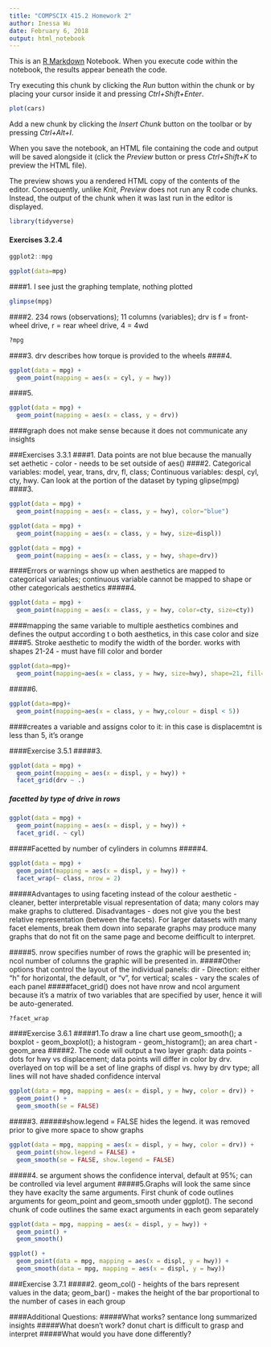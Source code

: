 ```yaml
---
title: "COMPSCIX 415.2 Homework 2"
author: Inessa Wu
date: February 6, 2018
output: html_notebook
---
```


This is an [R Markdown](http://rmarkdown.rstudio.com) Notebook. When you execute code within the notebook, the results appear beneath the code. 

Try executing this chunk by clicking the *Run* button within the chunk or by placing your cursor inside it and pressing *Ctrl+Shift+Enter*. 

```r
plot(cars)
```

Add a new chunk by clicking the *Insert Chunk* button on the toolbar or by pressing *Ctrl+Alt+I*.

When you save the notebook, an HTML file containing the code and output will be saved alongside it (click the *Preview* button or press *Ctrl+Shift+K* to preview the HTML file).

The preview shows you a rendered HTML copy of the contents of the editor. Consequently, unlike *Knit*, *Preview* does not run any R code chunks. Instead, the output of the chunk when it was last run in the editor is displayed.
```r
library(tidyverse)
```
#### Exercises 3.2.4
```r
ggplot2::mpg
```

```r
ggplot(data=mpg)
```
####1. I see just the graphing template, nothing plotted
```r
glimpse(mpg)
```
####2. 234 rows (observations); 11 columns (variables); drv is f = front-wheel drive, r = rear wheel drive, 4 = 4wd
```r
?mpg
```
####3. drv describes how torque is provided to the wheels 
####4. 
```r
ggplot(data = mpg) + 
  geom_point(mapping = aes(x = cyl, y = hwy))
```
####5.
```r
ggplot(data = mpg) + 
  geom_point(mapping = aes(x = class, y = drv))
```
####graph does not make sense because it does not communicate any insights

###Exercises 3.3.1
####1. Data points are not blue because the manually set aethetic - color - needs to be set outside of aes()
####2. Categorical variables: model, year, trans, drv, fl, class; Continuous variables: despl, cyl, cty, hwy. Can look at the portion of the dataset by typing glipse(mpg)
####3. 

```r
ggplot(data = mpg) + 
  geom_point(mapping = aes(x = class, y = hwy), color="blue")
```
```r
ggplot(data = mpg) + 
  geom_point(mapping = aes(x = class, y = hwy, size=displ))
```
```r
ggplot(data = mpg) + 
  geom_point(mapping = aes(x = class, y = hwy, shape=drv))
```
####Errors or warnings show up when aesthetics are mapped to categorical variables; continuous variable cannot be mapped to shape or other categoricals aesthetics
#####4.
```r
ggplot(data = mpg) + 
  geom_point(mapping = aes(x = class, y = hwy, color=cty, size=cty))

```
####mapping the same variable to multiple aesthetics combines and defines the output according t o both aesthetics, in this case color and size
####5. Stroke aesthetic to modify the width of the border. works with shapes 21-24 - must have fill color and border

```r
ggplot(data=mpg)+
  geom_point(mapping=aes(x = class, y = hwy, size=hwy), shape=21, fill="red", stroke=1)
```
#####6.
```r
ggplot(data=mpg)+
  geom_point(mapping=aes(x = class, y = hwy,colour = displ < 5))
```
####creates a variable and assigns color to it: in this case is displacemtnt is less than 5, it's orange

####Exercise 3.5.1
#####3.

```r
ggplot(data = mpg) + 
  geom_point(mapping = aes(x = displ, y = hwy)) +
  facet_grid(drv ~ .)
```
##### facetted by type of drive in rows
```r
ggplot(data = mpg) + 
  geom_point(mapping = aes(x = displ, y = hwy)) +
  facet_grid(. ~ cyl)
```
#####Facetted by number of cylinders in columns
#####4.
```r
ggplot(data = mpg) + 
  geom_point(mapping = aes(x = displ, y = hwy)) + 
  facet_wrap(~ class, nrow = 2)
```
#####Advantages to using faceting instead of the colour aesthetic - cleaner, better interpretable visual representation of data; many colors may make graphs to cluttered. Disadvantages - does not give you the best relative representation (between the facets). For larger datasets with many facet elements, break them down into separate graphs may produce many graphs that do not fit on the same page and become deifficult to interpret. 

#####5. nrow specifies number of rows the graphic will be presented in; ncol number of columns the graphic will be presented in. 
#####Other options that control the layout of the individual panels: dir - Direction: either "h" for horizontal, the default, or "v", for vertical; scales - vary the scales of each panel
#####facet_grid() does not have nrow and ncol argument because it's a matrix of two variables that are specified by user, hence it will be auto-generated.
```r
?facet_wrap
```
####Exercise 3.6.1
#####1.To draw a line chart use geom_smooth(); a boxplot - geom_boxplot(); a histogram - geom_histogram(); an area chart - geom_area
#####2. The code will output a two layer graph: data points - dots for hwy vs displacement; data points will differ in color by drv. overlayed on top will be a set of line graphs of displ vs. hwy by drv type; all lines will not have shaded confidence interval
```r
ggplot(data = mpg, mapping = aes(x = displ, y = hwy, color = drv)) + 
  geom_point() + 
  geom_smooth(se = FALSE)
```
#####3. 
######show.legend = FALSE hides the legend. it was removed prior to give more space to show graphs
```r
ggplot(data = mpg, mapping = aes(x = displ, y = hwy, color = drv)) + 
  geom_point(show.legend = FALSE) + 
  geom_smooth(se = FALSE, show.legend = FALSE)
```
#####4. se argument shows the confidence interval, default at 95%; can be controlled via level argument
#####5.Graphs will look the same since they have exaclty the same arguments. First chunk of code outlines arguments for geom_point and geom_smooth under ggplot(). The second chunk of code outlines the same exact arguments in each geom separately
```r
ggplot(data = mpg, mapping = aes(x = displ, y = hwy)) + 
  geom_point() + 
  geom_smooth()
```
```r
ggplot() + 
  geom_point(data = mpg, mapping = aes(x = displ, y = hwy)) + 
  geom_smooth(data = mpg, mapping = aes(x = displ, y = hwy))
```
###Exercise 3.7.1
#####2. geom_col() - heights of the bars represent values in the data; geom_bar() - makes the height of the bar proportional to the number of cases in each group

####Additional Questions:
#####What works? sentance long summarized insights
#####What doesn’t work? donut chart is difficult to grasp and interpret
#####What would you have done differently?
